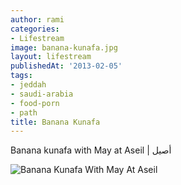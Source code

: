 ```yaml
---
author: rami
categories:
- Lifestream
image: banana-kunafa.jpg
layout: lifestream
publishedAt: '2013-02-05'
tags:
- jeddah
- saudi-arabia
- food-porn
- path
title: Banana Kunafa
---
```


Banana kunafa with May at Aseil | أصيل 

![Banana Kunafa With May At Aseil](/assets/images/content/lifestream/banana-kunafa.jpg)
